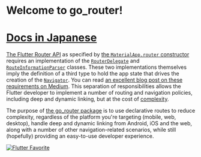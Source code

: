 # Welcome to go_router!

# [Docs in Japanese](https://zenn.dev/inari_sushio/scraps/01ef7604a4b934)

[The Flutter Router
API](https://api.flutter.dev/flutter/widgets/Router-class.html) as specified by
[the `MaterialApp.router`
constructor](https://api.flutter.dev/flutter/material/MaterialApp/MaterialApp.router.html)
requires an implementation of the
[`RouterDelegate`](https://api.flutter.dev/flutter/widgets/RouterDelegate-class.html)
and
[`RouteInformationParser`](https://api.flutter.dev/flutter/widgets/RouteInformationParser-class.html)
classes. These two implementations themselves imply the definition of a third
type to hold the app state that drives the creation of the
[`Navigator`](https://api.flutter.dev/flutter/widgets/Navigator-class.html). You
can read [an excellent blog post on these requirements on
Medium](https://medium.com/flutter/learning-flutters-new-navigation-and-routing-system-7c9068155ade).
This separation of responsibilities allows the Flutter developer to implement a
number of routing and navigation policies, including deep and dynamic linking,
but at the cost of
[complexity](https://www.reddit.com/r/FlutterDev/comments/koxx4w/why_navigator_20_sucks/).

The purpose of [the go_router package](https://pub.dev/packages/go_router) is to
use declarative routes to reduce complexity, regardless of the platform you're
targeting (mobile, web, desktop), handle deep and dynamic linking from
Android, iOS and the web, along with a number of other navigation-related
scenarios, while still (hopefully) providing an easy-to-use developer
experience.

[![Flutter
Favorite](/images/flutter-favorite-logo.png)](https://docs.flutter.dev/development/packages-and-plugins/favorites)
